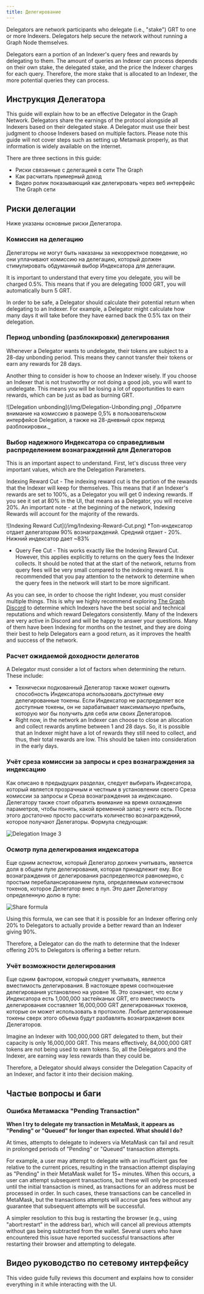 ```yaml
---
title: Делегирование
---
```


Delegators are network participants who delegate (i.e., "stake") GRT to one or more Indexers. Delegators help secure the network without running a Graph Node themselves.

Delegators earn a portion of an Indexer's query fees and rewards by delegating to them. The amount of queries an Indexer can process depends on their own stake, the delegated stake, and the price the Indexer charges for each query. Therefore, the more stake that is allocated to an Indexer, the more potential queries they can process.

## Инструкция Делегатора

This guide will explain how to be an effective Delegator in the Graph Network. Delegators share the earnings of the protocol alongside all Indexers based on their delegated stake. A Delegator must use their best judgment to choose Indexers based on multiple factors. Please note this guide will not cover steps such as setting up Metamask properly, as that information is widely available on the internet.

There are three sections in this guide:

- Риски связанные с делегацией в сети The Graph
- Как расчитать примерный доход
- Видео ролик показывающий как делегировать через веб интерфейс The Graph сети

## Риски делегации

Ниже указаны основные риски Делегатора.

### Комиссия на делегацию

Делегаторы не могут быть наказаны за некорректное поведение, но они уплачивают комиссию на делегацию, который должен стимулировать обдуманный выбор Индексатора для делегации.

It is important to understand that every time you delegate, you will be charged 0.5%. This means that if you are delegating 1000 GRT, you will automatically burn 5 GRT.

In order to be safe, a Delegator should calculate their potential return when delegating to an Indexer. For example, a Delegator might calculate how many days it will take before they have earned back the 0.5% tax on their delegation.

### Период unbonding (разблокировки) делегирования

Whenever a Delegator wants to undelegate, their tokens are subject to a 28-day unbonding period. This means they cannot transfer their tokens or earn any rewards for 28 days.

Another thing to consider is how to choose an Indexer wisely. If you choose an Indexer that is not trustworthy or not doing a good job, you will want to undelegate. This means you will be losing a lot of opportunities to earn rewards, which can be just as bad as burning GRT.

<div sx={{ mx: 'auto', maxWidth: '400px' }}>
  ![Delegation unbonding](/img/Delegation-Unbonding.png) _Обратите внимание на комиссию в размере 0,5% в
  пользовательском интерфейсе Delegation, а также на 28-дневный срок период разблокировки._
</div>

### Выбор надежного Индексатора со справедливым распределением вознаграждений для Делегаторов

This is an important aspect to understand. First, let's discuss three very important values, which are the Delegation Parameters.

Indexing Reward Cut - The indexing reward cut is the portion of the rewards that the Indexer will keep for themselves. This means that if an Indexer's rewards are set to 100%, as a Delegator you will get 0 indexing rewards. If you see it set at 80% in the UI, that means as a Delegator, you will receive 20%. An important note - at the beginning of the network, Indexing Rewards will account for the majority of the rewards.

<div sx={{ mx: 'auto', maxWidth: '700px' }}>
  ![Indexing Reward Cut](/img/Indexing-Reward-Cut.png) *Топ-индексатор отдает делегаторам 90% вознаграждений. Средний
  отдает - 20%. Нижний индексатор дает ~83%
</div>

- Query Fee Cut - This works exactly like the Indexing Reward Cut. However, this applies explicitly to returns on the query fees the Indexer collects. It should be noted that at the start of the network, returns from query fees will be very small compared to the indexing reward. It is recommended that you pay attention to the network to determine when the query fees in the network will start to be more significant.

As you can see, in order to choose the right Indexer, you must consider multiple things. This is why we highly recommend exploring [The Graph Discord](https://discord.gg/graphprotocol) to determine which Indexers have the best social and technical reputations and which reward Delegators consistently. Many of the Indexers are very active in Discord and will be happy to answer your questions. Many of them have been Indexing for months on the testnet, and they are doing their best to help Delegators earn a good return, as it improves the health and success of the network.

### Расчет ожидаемой доходности делегатов

A Delegator must consider a lot of factors when determining the return. These include:

- Технически подкованный Делегатор также может оценить способность Индексатора использовать доступные ему делегированные токены. Если Индексатор не распределяет все доступные токены, он не зарабатывает максимальную прибыль, которую мог бы получить для себя или своих Делегаторов.
- Right now, in the network an Indexer can choose to close an allocation and collect rewards anytime between 1 and 28 days. So, it is possible that an Indexer might have a lot of rewards they still need to collect, and thus, their total rewards are low. This should be taken into consideration in the early days.

### Учёт среза комиссии за запросы и срез вознаграждения за индексацию

Как описано в предыдущих разделах, следует выбирать Индексатора, который является прозрачным и честным в установлении своего Среза комиссии за запросы и Среза вознаграждения за индексацию. Делегатору также стоит обратить внимание на время охлаждения параметров, чтобы понять, какой временной запас у него есть. После этого достаточно просто рассчитать количество вознаграждений, которое получают Делегаторы. Формула следующая:

![Delegation Image 3](/img/Delegation-Reward-Formula.png)

### Осмотр пула делегирования индексатора

Еще одним аспектом, который Делегатор должен учитывать, является доля в общем пуле делегирования, которая принадлежит ему. Все вознаграждения от делегирования распределяются равномерно, с простым перебалансированием пула, определяемым количеством токенов, которое Делегатор внес в пул. Это дает Делегатору определенную долю в пуле:

![Share formula](/img/Share-Forumla.png)

Using this formula, we can see that it is possible for an Indexer offering only 20% to Delegators to actually provide a better reward than an Indexer giving 90%.

Therefore, a Delegator can do the math to determine that the Indexer offering 20% to Delegators is offering a better return.

### Учёт возможности делегирования

Еще одним фактором, который следует учитывать, является вместимость делегирования. В настоящее время соотношение делегирования установлено на уровне 16. Это означает, что если у Индексатора есть 1,000,000 застейканых GRT, его вместимость делегирования составляет 16,000,000 GRT делегированных токенов, которые он может использовать в протоколе. Любые делегированные токены сверх этого объема будут разбавлять вознаграждения всех Делегаторов.

Imagine an Indexer with 100,000,000 GRT delegated to them, but their capacity is only 16,000,000 GRT. This means effectively, 84,000,000 GRT tokens are not being used to earn tokens. So, all the Delegators and the Indexer, are earning way less rewards than they could be.

Therefore, a Delegator should always consider the Delegation Capacity of an Indexer, and factor it into their decision making.

## Частые вопросы и баги

### Ошибка Метамаска "Pending Transaction"

**When I try to delegate my transaction in MetaMask, it appears as "Pending" or "Queued" for longer than expected. What should I do?**

At times, attempts to delegate to indexers via MetaMask can fail and result in prolonged periods of "Pending" or "Queued" transaction attempts.

For example, a user may attempt to delegate with an insufficient gas fee relative to the current prices, resulting in the transaction attempt displaying as "Pending" in their MetaMask wallet for 15+ minutes. When this occurs, a user can attempt subsequent transactions, but these will only be processed until the initial transaction is mined, as transactions for an address must be processed in order. In such cases, these transactions can be cancelled in MetaMask, but the transactions attempts will accrue gas fees without any guarantee that subsequent attempts will be successful.

A simpler resolution to this bug is restarting the browser (e.g., using "abort:restart" in the address bar), which will cancel all previous attempts without gas being subtracted from the wallet. Several users who have encountered this issue have reported successful transactions after restarting their browser and attempting to delegate.

## Видео руководство по сетевому интерфейсу

This video guide fully reviews this document and explains how to consider everything in it while interacting with the UI.

<VideoEmbed youtube="2G7S2gdURdc" />
